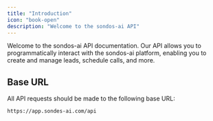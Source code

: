 ```yaml
---
title: "Introduction"
icon: "book-open"
description: "Welcome to the sondos-ai API"
---
```


Welcome to the sondos-ai API documentation. Our API allows you to programmatically interact with the sondos-ai platform, enabling you to create and manage leads, schedule calls, and more.

## Base URL

All API requests should be made to the following base URL:

```
https://app.sondes-ai.com/api
```

